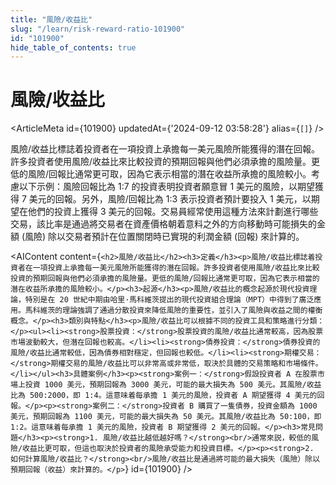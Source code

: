 ```yaml
---
title: "風險/收益比"
slug: "/learn/risk-reward-ratio-101900"
id: "101900"
hide_table_of_contents: true
---
```



# 風險/收益比

<ArticleMeta id={101900} updatedAt={'2024-09-12 03:58:28'} alias={`[]`} />
<div className='border-solid border-b border-t-0 my-4 border-[var(--ifm-color-gray-300)]' />

風險/收益比標誌着投資者在一項投資上承擔每一美元風險所能獲得的潛在回報。許多投資者使用風險/收益比來比較投資的預期回報與他們必須承擔的風險量。更低的風險/回報比通常更可取，因為它表示相當的潛在收益所承擔的風險較小。考慮以下示例：風險回報比為 1:7 的投資表明投資者願意冒 1 美元的風險，以期望獲得 7 美元的回報。另外，風險/回報比為 1:3 表示投資者預計要投入 1 美元，以期望在他們的投資上獲得 3 美元的回報。交易員經常使用這種方法來計劃進行哪些交易，該比率是通過將交易者在資產價格朝着意料之外的方向移動時可能損失的金額 (風險) 除以交易者預計在位置關閉時已實現的利潤金額 (回報) 來計算的。

<AIContent content={`<h2>風險/收益比</h2><h3>定義</h3><p>風險/收益比標誌着投資者在一項投資上承擔每一美元風險所能獲得的潛在回報。許多投資者使用風險/收益比來比較投資的預期回報與他們必須承擔的風險量。更低的風險/回報比通常更可取，因為它表示相當的潛在收益所承擔的風險較小。</p><h3>起源</h3><p>風險/收益比的概念起源於現代投資理論，特別是在 20 世紀中期由哈里·馬科維茨提出的現代投資組合理論（MPT）中得到了廣泛應用。馬科維茨的理論強調了通過分散投資來降低風險的重要性，並引入了風險與收益之間的權衡概念。</p><h3>類別與特點</h3><p>風險/收益比可以根據不同的投資工具和策略進行分類：</p><ul><li><strong>股票投資：</strong>股票投資的風險/收益比通常較高，因為股票市場波動較大，但潛在回報也較高。</li><li><strong>債券投資：</strong>債券投資的風險/收益比通常較低，因為債券相對穩定，但回報也較低。</li><li><strong>期權交易：</strong>期權交易的風險/收益比可以非常高或非常低，取決於具體的交易策略和市場條件。</li></ul><h3>具體案例</h3><p><strong>案例一：</strong>假設投資者 A 在股票市場上投資 1000 美元，預期回報為 3000 美元，可能的最大損失為 500 美元。其風險/收益比為 500:2000，即 1:4。這意味着每承擔 1 美元的風險，投資者 A 期望獲得 4 美元的回報。</p><p><strong>案例二：</strong>投資者 B 購買了一隻債券，投資金額為 1000 美元，預期回報為 1100 美元，可能的最大損失為 50 美元。其風險/收益比為 50:100，即 1:2。這意味着每承擔 1 美元的風險，投資者 B 期望獲得 2 美元的回報。</p><h3>常見問題</h3><p><strong>1. 風險/收益比越低越好嗎？</strong><br/>通常來説，較低的風險/收益比更可取，但這也取決於投資者的風險承受能力和投資目標。</p><p><strong>2. 如何計算風險/收益比？</strong><br/>風險/收益比是通過將可能的最大損失（風險）除以預期回報（收益）來計算的。</p>`} id={101900} />
